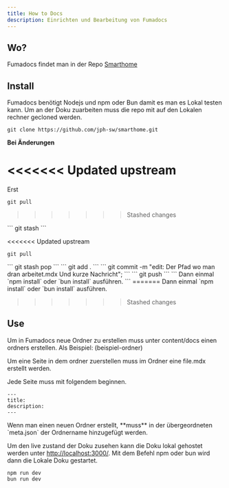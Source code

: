 ```yaml
---
title: How to Docs
description: Einrichten und Bearbeitung von Fumadocs
---
```


## Wo?

Fumadocs findet man in der Repo [Smarthome](https://github.com/jph-sw/smarthome)

## Install

Fumadocs benötigt Nodejs und npm oder Bun damit es man es Lokal testen kann.
Um an der Doku zuarbeiten muss die repo mit auf den Lokalen rechner gecloned werden.

```
git clone https://github.com/jph-sw/smarthome.git
```

**Bei Änderungen**

<<<<<<< Updated upstream
=======
Erst
```
git pull
```
>>>>>>> Stashed changes
<Callout title="Wenn eigene Änderungen vorliegen erst">
    ```
    git stash
```
</Callout>

<<<<<<< Updated upstream
<Callout title="Als zweites">
```
git pull
```
</Callout>

<Callout title="Als drittes">
    ```
    git stash pop
    ```
</Callout>

<Callout title="Als viertes">
    ```
    git add .
    ```
</Callout>

<Callout title="Als fünftes">
```
 git commit -m "edit: Der Pfad wo man dran arbeitet.mdx Und kurze Nachricht";
 ```
</Callout>

<Callout title="Als sechstes">
```
git push
```
</Callout>

<Callout title="Immer machen, nach einem Pull">
```
Dann einmal `npm install` oder `bun install` ausführen.
```
</Callout>
=======
Dann einmal `npm install` oder `bun install` ausführen.

>>>>>>> Stashed changes

## Use

Um in Fumadocs neue Ordner zu erstellen muss unter content/docs einen ordners erstellen.
Als Beispiel: (beispiel-ordner)

Um eine Seite in dem ordner zuerstellen muss im Ordner eine file.mdx erstellt werden.

Jede Seite muss mit folgendem beginnen.

```
---
title:
description:
---
```

<Callout title="Wichtig">
  Wenn man einen neuen Ordner erstellt, **muss** in der übergeordneten
  `meta.json` der Ordnername hinzugefügt werden.
</Callout>

Um den live zustand der Doku zusehen kann die Doku lokal gehostet werden unter [http://localhost:3000/](http://localhost:3000).
Mit dem Befehl npm oder bun wird dann die Lokale Doku gestartet.

```
npm run dev
bun run dev
```
